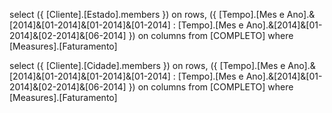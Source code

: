 select 
({
[Cliente].[Estado].members
}) on rows,
({
[Tempo].[Mes e Ano].&[2014]&[01-2014]&[01-2014]&[01-2014] :
[Tempo].[Mes e Ano].&[2014]&[01-2014]&[02-2014]&[06-2014]
}) on columns
from	[COMPLETO]
where	[Measures].[Faturamento]

select 
({
[Cliente].[Cidade].members
}) on rows,
({
[Tempo].[Mes e Ano].&[2014]&[01-2014]&[01-2014]&[01-2014] :
[Tempo].[Mes e Ano].&[2014]&[01-2014]&[02-2014]&[06-2014]
}) on columns
from	[COMPLETO]
where	[Measures].[Faturamento]
